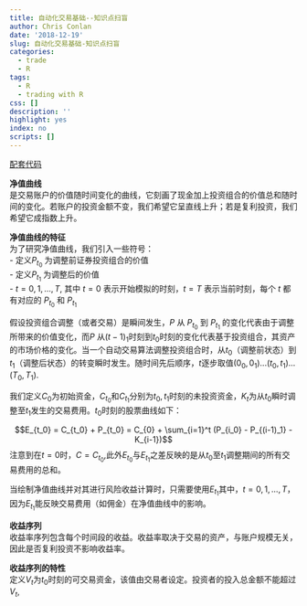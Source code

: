 ```yaml
---
title: 自动化交易基础--知识点扫盲
author: Chris Conlan
date: '2018-12-19'
slug: 自动化交易基础-知识点扫盲
categories:
  - trade
  - R
tags:
  - R
  - trading with R
css: []
description: ''
highlight: yes
index: no
scripts: []
---
```


[配套代码](https://github.com/apress/automated-trading-with-r)


**净值曲线**   
是交易账户的价值随时间变化的曲线，它刻画了现金加上投资组合的价值总和随时间的变化。若账户的投资金额不变，我们希望它呈直线上升；若是复利投资，我们希望它成指数上升。   

**净值曲线的特征**   
为了研究净值曲线，我们引入一些符号：   
- 定义$P_{t_0}$ 为调整前证券投资组合的价值   
- 定义$P_{t_1}$ 为调整后的价值   
- $t = 0,1,...,T$, 其中 $t=0$ 表示开始模拟的时刻，$t=T$ 表示当前时刻，每个 $t$ 都有对应的 $P_{t_0}$ 和 $P_{t_1}$       

假设投资组合调整（或者交易）是瞬间发生，$P$ 从 $P_{t_0}$ 到 $P_{t_1}$ 的变化代表由于调整所带来的价值变化，而$P$ 从$(t-1)_1$时刻到$t_0$时刻的变化代表基于投资组合，其资产的市场价格的变化。当一个自动交易算法调整投资组合时，从$t_0$（调整前状态）到$t_1$（调整后状态）的转变瞬时发生。随时间先后顺序，$t$逐步取值$(0_0,0_1)...(t_0,t_1)...(T_0,T_1)$.   

我们定义$C_0$为初始资金，$C_{t_0}$和$C_{t_1}$分别为$t_0,t_1$时刻的未投资资金，$K_t$为从$t_0$瞬时调整至$t_1$发生的交易费用。$t_0$时刻的股票曲线如下：

$$E_{t_0} = C_{t_0} + P_{t_0} = C_{0} + \sum_{i=1}^t (P_{i_0} - P_{(i-1)_1} - K_{i-1})$$
注意到在$t=0$时，$C=C_{t_0}$,此外$E_{t_0}$与$E_{t_1}$之差反映的是从$t_0$至$t_1$调整期间的所有交易费用的总和。   

当绘制净值曲线并对其进行风险收益计算时，只需要使用$E_{t_1}$其中，$t = 0,1,...,T$，因为$E_{t_1}$能反映交易费用（如佣金）在净值曲线中的影响。   

**收益序列**   
收益率序列包含每个时间段的收益。收益率取决于交易的资产，与账户规模无关，因此是否复利投资不影响收益率。   


**收益序列的特性**   
定义$V_t$为$t_0$时刻的可交易资金，该值由交易者设定。投资者的投入总金额不能超过$V_t$,


























































































































































